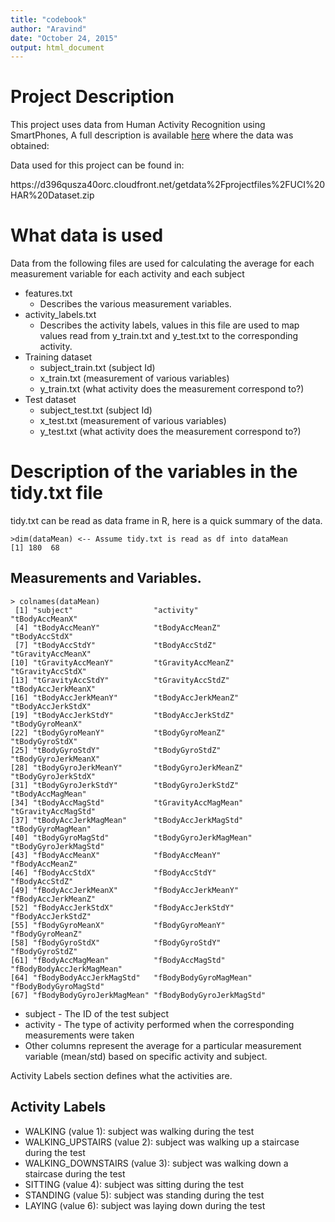 ```yaml
---
title: "codebook"
author: "Aravind"
date: "October 24, 2015"
output: html_document
---
```


# Project Description
This project uses data from Human Activity Recognition using SmartPhones, A full description is available [here](http://archive.ics.uci.edu/ml/datasets/Human+Activity+Recognition+Using+Smartphones) where the data was obtained: 

Data used for this project can be found in: 

https://d396qusza40orc.cloudfront.net/getdata%2Fprojectfiles%2FUCI%20HAR%20Dataset.zip 

# What data is used

Data from the following files are used for calculating the average for each measurement
variable for each activity and each subject

* features.txt
    + Describes the various measurement variables.
* activity_labels.txt
    + Describes the activity labels, values in this file are used to map values read from y_train.txt and y_test.txt to the corresponding activity.
* Training dataset
    + subject_train.txt (subject Id)
    + x_train.txt (measurement of various variables)
    + y_train.txt (what activity does the measurement correspond to?)
* Test dataset
    + subject_test.txt (subject Id)
    + x_test.txt (measurement of various variables)
    + y_test.txt (what activity does the measurement correspond to?)

# Description of the variables in the tidy.txt file

tidy.txt can be read as data frame in R, here is a quick summary of the data. 

```
>dim(dataMean) <-- Assume tidy.txt is read as df into dataMean
[1] 180  68
```

## Measurements and Variables.

```
> colnames(dataMean)
 [1] "subject"                  "activity"                 "tBodyAccMeanX"           
 [4] "tBodyAccMeanY"            "tBodyAccMeanZ"            "tBodyAccStdX"            
 [7] "tBodyAccStdY"             "tBodyAccStdZ"             "tGravityAccMeanX"        
[10] "tGravityAccMeanY"         "tGravityAccMeanZ"         "tGravityAccStdX"         
[13] "tGravityAccStdY"          "tGravityAccStdZ"          "tBodyAccJerkMeanX"       
[16] "tBodyAccJerkMeanY"        "tBodyAccJerkMeanZ"        "tBodyAccJerkStdX"        
[19] "tBodyAccJerkStdY"         "tBodyAccJerkStdZ"         "tBodyGyroMeanX"          
[22] "tBodyGyroMeanY"           "tBodyGyroMeanZ"           "tBodyGyroStdX"           
[25] "tBodyGyroStdY"            "tBodyGyroStdZ"            "tBodyGyroJerkMeanX"      
[28] "tBodyGyroJerkMeanY"       "tBodyGyroJerkMeanZ"       "tBodyGyroJerkStdX"       
[31] "tBodyGyroJerkStdY"        "tBodyGyroJerkStdZ"        "tBodyAccMagMean"         
[34] "tBodyAccMagStd"           "tGravityAccMagMean"       "tGravityAccMagStd"       
[37] "tBodyAccJerkMagMean"      "tBodyAccJerkMagStd"       "tBodyGyroMagMean"        
[40] "tBodyGyroMagStd"          "tBodyGyroJerkMagMean"     "tBodyGyroJerkMagStd"     
[43] "fBodyAccMeanX"            "fBodyAccMeanY"            "fBodyAccMeanZ"           
[46] "fBodyAccStdX"             "fBodyAccStdY"             "fBodyAccStdZ"            
[49] "fBodyAccJerkMeanX"        "fBodyAccJerkMeanY"        "fBodyAccJerkMeanZ"       
[52] "fBodyAccJerkStdX"         "fBodyAccJerkStdY"         "fBodyAccJerkStdZ"        
[55] "fBodyGyroMeanX"           "fBodyGyroMeanY"           "fBodyGyroMeanZ"          
[58] "fBodyGyroStdX"            "fBodyGyroStdY"            "fBodyGyroStdZ"           
[61] "fBodyAccMagMean"          "fBodyAccMagStd"           "fBodyBodyAccJerkMagMean" 
[64] "fBodyBodyAccJerkMagStd"   "fBodyBodyGyroMagMean"     "fBodyBodyGyroMagStd"     
[67] "fBodyBodyGyroJerkMagMean" "fBodyBodyGyroJerkMagStd" 
```

* subject - The ID of the test subject
* activity - The type of activity performed when the corresponding measurements were taken
* Other columns represent the average for a particular measurement variable (mean/std) based on specific activity and subject.

Activity Labels section defines what the activities are.

## Activity Labels

* WALKING (value 1): subject was walking during the test
* WALKING_UPSTAIRS (value 2): subject was walking up a staircase during the test
* WALKING_DOWNSTAIRS (value 3): subject was walking down a staircase during the test
* SITTING (value 4): subject was sitting during the test
* STANDING (value 5): subject was standing during the test
* LAYING (value 6): subject was laying down during the test
